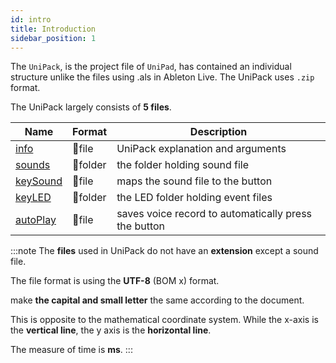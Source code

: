 ```yaml
---
id: intro
title: Introduction
sidebar_position: 1
---
```


The `UniPack`, is the project file of `UniPad`, has contained an individual structure unlike the files using .als in Ableton Live. The UniPack uses `.zip` format.

The UniPack largely consists of **5 files**.

| Name | Format | Description |
| ------ | --- | --- |
| [info](info.mdx) | 📄file | UniPack explanation and arguments |
| [sounds](sounds.mdx) | 📁folder | the folder holding sound file |
| [keySound](keySound.mdx) | 📄file | maps the sound file to the button |
| [keyLED](keyLED.mdx) | 📁folder | the LED folder holding event files |
| [autoPlay](autoPlay.mdx) | 📄file | saves voice record to automatically press the button |

:::note
The **files** used in UniPack do not have an **extension** except a sound file.

The file format is using the **UTF-8** (BOM x) format.

make **the capital and small letter** the same according to the document.

This is opposite to the mathematical coordinate system. While the x-axis is the **vertical line**, the y axis is the **horizontal line**.

The measure of time is  **ms**.
:::
